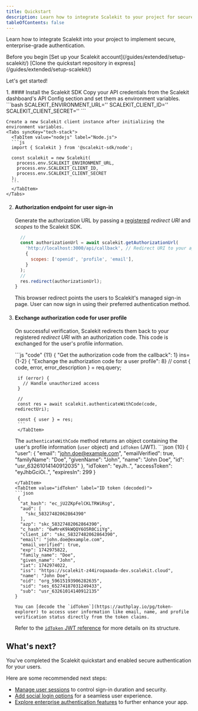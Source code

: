 ```yaml
---
title: Quickstart
description: Learn how to integrate Scalekit to your project for secure authentication and user management.
tableOfContents: false
---
```



Learn how to integrate Scalekit into your project to implement secure, enterprise-grade authentication.

<div>
   Before you begin
  <CheckItem iconName="forward-slash">
     [Set up your Scalekit account](/guides/extended/setup-scalekit/)
  </CheckItem>
  <CheckItem iconName="github">
     [Clone the quickstart repository in express](/guides/extended/setup-scalekit/)
  </CheckItem>
</div>

Let's get started!

<Steps>
 1. #### Install the Scalekit SDK
     <InstallSDK />
    Copy your API credentials from the Scalekit dashboard's API Config section and set them as environment variables.
    ```bash
    SCALEKIT_ENVIRONMENT_URL='<YOUR_ENVIRONMENT_URL>'
    SCALEKIT_CLIENT_ID='<ENVIRONMENT_CLIENT_ID>'
    SCALEKIT_CLIENT_SECRET='<ENVIRONMENT_CLIENT_SECRET>'
    ```

    Create a new Scalekit client instance after initializing the environment variables.
    <Tabs syncKey="tech-stack">
      <TabItem value="nodejs" label="Node.js">
      ```js
      import { Scalekit } from '@scalekit-sdk/node';

      const scalekit = new Scalekit(
        process.env.SCALEKIT_ENVIRONMENT_URL,
        process.env.SCALEKIT_CLIENT_ID,
        process.env.SCALEKIT_CLIENT_SECRET
      );
      ```
      </TabItem>
    </Tabs>
  2. #### Authorization endpoint for user sign-in
       Generate the authorization URL by passing a  [registered](/guides/product/auth-redirect-uri/) _redirect URI_ and _scopes_ to the Scalekit SDK.
        <Tabs>
        <TabItem value="node" label="Node.js">
        ```js title="Example in Express.js" ins={9} { "Browser redirects to the authorization endpoint": 8} { "Generate the authorization URL": 1} wrap
          //
          const authorizationUrl = await scalekit.getAuthorizationUrl(
            'http://localhost:3000/api/callback', // Redirect URI to your app
            {
              scopes: ['openid', 'profile', 'email'],
            }
          );
          //
          res.redirect(authorizationUrl);
        }
        ```
        </TabItem>
      </Tabs>

     This browser redirect points the users to Scalekit's managed sign-in page. User can now sign in using their preferred authentication method.

3. #### Exchange authorization code for user profile
     On successful verification, Scalekit redirects them back to your registered _redirect URI_ with an authorization code. This code is exchanged for the user's profile information.

      <Tabs syncKey="tech-stack">
        <TabItem value="node" label="Node.js">
        ```js  "code" {11}  { "Get the authorization code from the callback": 1} ins={1-2} { "Exchange the authorization code for a user profile": 8}
        //
        const { code, error, error_description } = req.query;

        if (error) {
          // Handle unauthorized access
        }

        //
        const res = await scalekit.authenticateWithCode(code, redirectUri);

        const { user } = res;
        ```
        </TabItem>
      </Tabs>

      The `authenticateWithCode` method returns an object containing the user's profile information (`user` object) and `idToken` (JWT).
      <Tabs>
        <TabItem value="user" label="User object">
        ```json {10}
      {
        "user": {
          "email": "john.doe@example.com",
          "emailVerified": true,
          "familyName": "Doe",
          "givenName": "John",
          "name": "John Doe",
          "id": "usr_63261014140912035"
        },
        "idToken": "eyJh..",
        "accessToken": "eyJhbGciOi..",
        "expiresIn": 299
      }
      ```
      </TabItem>
      <TabItem value="idToken" label="ID token (decoded)">
      ```json
       {
        "at_hash": "ec_jU2ZKpFelCKLTRWiRsg",
        "aud": [
          "skc_58327482062864390"
        ],
        "azp": "skc_58327482062864390",
        "c_hash": "6wMreK9kWQQY6O5R0CiiYg",
        "client_id": "skc_58327482062864390",
        "email": "john.doe@example.com",
        "email_verified": true,
        "exp": 1742975822,
        "family_name": "Doe",
        "given_name": "John",
        "iat": 1742974022,
        "iss": "https://scalekit-z44iroqaaada-dev.scalekit.cloud",
        "name": "John Doe",
        "oid": "org_59615193906282635",
        "sid": "ses_65274187031249433",
        "sub": "usr_63261014140912135"
      }
      ```
      </TabItem>
      </Tabs>

       You can [decode the `idToken`](https://authplay.io/pg/token-explorer) to access user information like email, name, and profile verification status directly from the token claims.

      Refer to the [`idToken` JWT reference](/reference/concepts/auth-endpoints#id-token-structure) for more details on its structure.

</Steps>

## What's next?

You've completed the Scalekit quickstart and enabled secure authentication for your users.

Here are some recommended next steps:
- [Manage user sessions](/manual/getting-started/manage-user-sessions) to control sign-in duration and security.
- [Add social login options](/manual/social-logins-quickstart/) for a seamless user experience.
- [Explore enterprise authentication features](/manual/sso-quickstart/) to further enhance your app.

